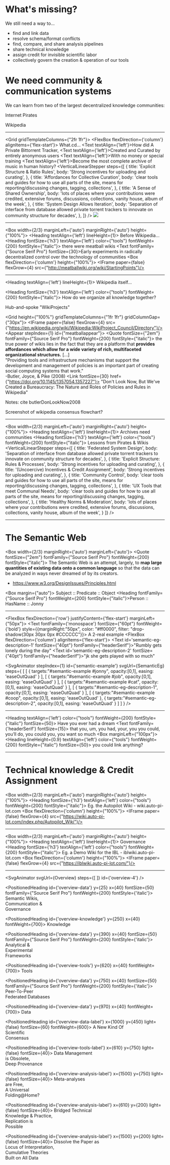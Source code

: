 
# What's missing?

We still need a way to...
* find and link data
* resolve schema/format conflicts
* find, compare, and share analysis pipelines
* share technical knowledge
* assign credit for invisible scientific labor
* collectively govern the creation & operation of our tools

# We need community & communication systems

We can learn from two of the largest decentralized knowledge communities:

Internet Pirates

Wikipedia


---

<Grid gridTemplateColumns={"2fr 1fr"}>
  <FlexBox flexDirection={'column'} alignItems={'flex-start'}>
    <Heading>What.cd</Heading>...
    <Text textAlign={'left'}>How did A Private Bittorrent Tracker,</Text>
    <Text textAlign={'left'}>Created and Curated by entirely anonymous users</Text>
    <Text textAlign={'left'}>With no money or special training</Text>
    <Text textAlign={'left'}>Become the most complete archive of music in human history?</Text>
    <VerticalLinearStepper
        steps={[
          {
            title: 'Explicit Structure & Ratio Rules',
            body: 'Strong incentives for uploading and curating',
          },
          {
            title: 'Affordances for Collective Curation',
            body: 'clear tools and guides for how to use all parts of the site, means for reporting/discussing changes, tagging, collections',
          },
          {
            title: 'A Sense of Shared Ownership',
            body: 'lots of places where your contributions were credited, extensive forums, discussions, collections, vanity house, album of the week',
          },
          {
            title: 'System Design Allows Iteration',
            body: 'Separation of interface from database allowed private torrent trackers to innovate on community structure for decades',
          },
        ]}
    />
  </FlexBox>
  <FlexBox>
  <Image src={WhatKanye}/>
  </FlexBox>
</Grid>

---

<Box width={2/3} marginLeft={'auto'} marginRight={'auto'} height={"100%"}>
  <Heading textAlign={'left'} lineHeight={1}>
    Before Wikipedia...
  </Heading>
    <Heading fontSize={'h3'} textAlign={'left'} color={"tools"} fontWeight={200} fontStyle={"italic"}>
      there were meatball wikis
    </Heading>
  <Text fontFamily={"Source Serif Pro"} fontSize={30}>Early experiments in radically decentralized control over the technology of communities</Text>
  <Box flexDirection={'column'} height={"100%"}>
    <IFrame paper={false} flexGrow={4} src={"http://meatballwiki.org/wiki/StartingPoints"}/>
  </Box>
</Box>

---

<Heading textAlign={'left'} lineHeight={1}>
Wikipedia itself...
</Heading>

<Heading fontSize={'h3'} textAlign={'left'} color={"tools"} fontWeight={200} fontStyle={"italic"}>
How do we organize all knowledge together?
</Heading>

<Text>Hub-and-spoke "WikiProjects"</Text>

<Grid height={"100%"} gridTemplateColumns={"1fr 1fr"} gridColumnGap={"30px"}>
    <IFrame paper={false} flexGrow={4} src={"https://en.wikipedia.org/wiki/Wikipedia:WikiProject_Council/Directory"}/>
    <Appear stepIndex={1} id={"meatballappear"}>
      <Quote fontSize={"2em"} fontFamily={"Source Serif Pro"} fontWeight={200} fontStyle={"italic"}>
        the true power of wikis lies in the fact that they are a platform that <strong style={{fontWeight:700}}>provides affordances
        which allow for a wide variety of rich, multifaceted organizational structures.</strong> [...]<br/>
        "Providing tools and infrastructure mechanisms that support
        the development and management of policies
        is an important part of creating social computing systems
        that work."<br/>
      </Quote>
      <Text fontSize={30}>-Butler, Joyce, & Pike (2008)
        <Link fontSize={30} href={"https://doi.org/10.1145/1357054.1357227"}>
          "Don't Look Now, But We've Created a Bureaucracy: The Nature and Roles of Policies and Rules in Wikipedia"</Link></Text>
      </Appear>
</Grid>


Notes: cite butlerDonLookNow2008

Screenshot of wikipedia consensus flowchart?

---

<Box width={2/3} marginLeft={'auto'} marginRight={'auto'} height={"100%"}>
  <Heading textAlign={'left'} lineHeight={1}>
    Archives need communities
  </Heading>
  <Heading fontSize={'h3'} textAlign={'left'} color={"tools"} fontWeight={200} fontStyle={"italic"}>
    Lessons from Pirates & Wikis
  </Heading>
  <VerticalLinearStepper
      steps={[
        {
          title: 'Federated System Design',
          body: 'Separation of interface from database allowed private torrent trackers to innovate on community structure for decades',
        },
        {
          title: 'Explicit Structure: Rules & Processes',
          body: 'Strong incentives for uploading and curating',
        },
        {
          title: '(Uncoercive) Incentives & Credit Assignment',
          body: 'Strong incentives for uploading and curating',
        },
        {
          title: 'Community Control',
          body: 'clear tools and guides for how to use all parts of the site, means for reporting/discussing changes, tagging, collections',
        },
        {
          title: 'UX Tools that meet Communal Needs',
          body: 'clear tools and guides for how to use all parts of the site, means for reporting/discussing changes, tagging, collections',
        },
        {
          title: 'Healthy Norms & Moderation',
          body: 'lots of places where your contributions were credited, extensive forums, discussions, collections, vanity house, album of the week',
        }
      ]}
  />
</Box>





---

# The Semantic Web

<Box width={2/3} marginRight={'auto'} marginLeft={'auto'}>
<Quote  fontSize={"2em"} fontFamily={"Source Serif Pro"} fontWeight={200} fontStyle={"italic"}>
  The Semantic Web is an attempt, largely, to <strong style={{fontWeight:700}}>map large quantities of
existing data onto a common language</strong> so that the data can be analyzed
in ways never dreamed of by its creators.<br/>
- https://www.w3.org/DesignIssues/Principles.html
</Quote>
</Box>

<Box margin={"auto"}>
<Heading>Subject :: Predicate :: Object</Heading>
<Heading fontFamily={"Source Serif Pro"} fontWeight={200} fontStyle={"italic"}>Person :: HasName :: Jonny</Heading>
</Box>

---

<FlexBox flexDirection={'row'} justifyContent={'flex-start'} marginLeft={"50px"}>
<Text fontFamily={'monospace'} fontSize={"60pt"} fontWeight={'bold'} style={{marginRight:"50px", color: "#ff0000", filter: "drop-shadow(30px 30px 0px #CCCCCC"}}>
  A 2-real example
</Text>
  <FlexBox flexDirection={'column'} alignItems={'flex-start'}>
<Text id='semantic-eg-description-1'  fontSize={"40pt"} fontFamily={"headerSerif"}>"Rumbly gets lonely during the day"</Text>
<Text id='semantic-eg-description-2'  fontSize={"40pt"} fontFamily={"headerSerif"}>"jk she gets played with so much"</Text>
  </FlexBox>
</FlexBox>

<SvgAnimator
  stepIndex={1}
  id={'semantic-example'}
  svgUrl={SemanticEg}
  steps={
      [
          [
            {
              targets:"#semantic-example #jonny",
              opacity:[0,1],
              easing: 'easeOutQuad'
            }
          ],
        [
          {
            targets:"#semantic-example #job",
            opacity:[0,1],
            easing: 'easeOutQuad'
          }
        ],
        [
          {
            targets:"#semantic-example #cat",
            opacity:[0,1],
            easing: 'easeOutQuad'
          }
        ],
        [
          {
            targets:"#semantic-eg-description-1",
            opacity:[0,1],
            easing: 'easeOutQuad'
          }
        ],
        [
          {
            targets:"#semantic-example #coop",
            opacity:[0,1],
            easing: 'easeOutQuad'
          },
          {
            targets:"#semantic-eg-description-2",
            opacity:[0,1],
            easing: 'easeOutQuad'
          }
        ]
      ]
  }
/>

---

<Heading textAlign={'left'} color={"tools"} fontWeight={200} fontStyle={"italic"} fontSize={50}>
  Have you ever had a dream
</Heading>
<Text fontFamily={'headerSerif'} fontSize={15}>
that you, um, you had, your, you you could, you’ll do, you could you, you want so much
</Text>
<Box marginLeft={"100px"}>
  <Heading lineHeight={0.9} textAlign={'left'} color={"tools"} fontWeight={200} fontStyle={"italic"} fontSize={50}>
  you could link anything?
</Heading>
</Box>

<SchemaContainer>
  <SchemaTree x={120} y={400} width={166*3} height={500} fillDark={"#2f0987"} fillLight={"#784ed2"} srcJson={DataFormat}/>
  <SchemaTree x={120} y={700} width={166*3} height={500} fillDark={"#2f0987"} fillLight={"#784ed2"} srcJson={DataExtension}/>
  <SchemaTree x={600} y={850} width={166*4} height={500} fillDark={"#CF005D"} fillLight={"#ef59a4"} srcJson={Tool}/>
  <SchemaTree x={600} y={250} width={166*4} height={500} fillDark={"#CF005D"} fillLight={"#ef59a4"} srcJson={Analysis1}/>
  <SchemaTree x={600} y={200} width={166*1.6} height={500} fillDark={"#CF005D"} fillLight={"#ef59a4"} srcJson={Analysis2}/>
  <SchemaTree x={1100} y={500} width={166*4.5} height={500} fillDark={"#2a66c3"} fillLight={"#45B6D9"} srcJson={WikiHardware}/>
  <SchemaTree x={1300} y={100} width={166*3} height={500} fillDark={"#2a66c3"} fillLight={"#45B6D9"} srcJson={WikiTheory}/>
</SchemaContainer>

---

# Technical knowledge & Credit Assignment

<Box width={2/3} marginLeft={'auto'} marginRight={'auto'} height={"100%"}>
  <Heading fontSize={'h3'} textAlign={'left'} color={"tools"} fontWeight={200} fontStyle={"italic"}>
    Eg. the Autopilot Wiki - wiki.auto-pi-lot.com
  </Heading>
  <Box flexDirection={'column'} height={"100%"}>
    <IFrame paper={false} flexGrow={4} src={"https://wiki.auto-pi-lot.com/index.php/Autopilot_Wiki"}/>
  </Box>
</Box>

---

<Box width={2/3} marginLeft={'auto'} marginRight={'auto'} height={"100%"}>
  <Heading textAlign={'left'} lineHeight={1}>
    Governance
  </Heading>
  <Heading fontSize={'h3'} textAlign={'left'} color={"tools"} fontWeight={200} fontStyle={"italic"}>
    Eg. a Demo Wiki for the IBL - iblwiki.auto-pi-lot.com
  </Heading>
  <Box flexDirection={'column'} height={"100%"}>
    <IFrame paper={false} flexGrow={4} src={"https://iblwiki.auto-pi-lot.com/"}/>
  </Box>
</Box>


---


<SvgAnimator
    svgUrl={Overview}
    steps={[
    ]}
    id={'overview-4'}
/>


<PositionedHeading
    id={'overview-data'} y={25} x={40} fontSize={50} fontFamily={"Source Serif Pro"} fontWeight={200} fontStyle={'italic'}>
  Semantic Wikis, <br/> Communication & <br/> Governance
</PositionedHeading>

<PositionedHeading id={'overview-knowledge'} y={250} x={40} fontWeight={700}>
  Knowledge
</PositionedHeading>

<PositionedHeading id={'overview-data'} y={390} x={40} fontSize={50} fontFamily={"Source Serif Pro"} fontWeight={200} fontStyle={'italic'}>
  Analytical & <br/> Experimental <br/> Frameworks
</PositionedHeading>


<PositionedHeading id={'overview-tools'} y={620} x={40} fontWeight={700}>
  Tools
</PositionedHeading>

<PositionedHeading id={'overview-data'} y={750} x={40} fontSize={50} fontFamily={"Source Serif Pro"} fontWeight={200} fontStyle={'italic'}>
  Peer-To-Peer<br/>Federated Databases
</PositionedHeading>

<PositionedHeading id={'overview-data'} y={970} x={40} fontWeight={700}>
  Data
</PositionedHeading>

<PositionedHeading id={'overview-data-label'} x={1000} y={450} light={false} fontSize={60} fontWeight={600}>
  A New Kind Of <br/>Scientific<br/> Consensus
</PositionedHeading>

<PositionedHeading id={'overview-tools-label'} x={610} y={750} light={false} fontSize={40}>
  Data Management <br/>is Obsolete,<br/>
  Deep Provenance
</PositionedHeading>

<PositionedHeading id={'overview-analysis-label'} x={1500} y={750} light={false} fontSize={40}>
  Meta-analyses<br/>are Free,<br/>
  A Universal <br/>Folding@Home?
</PositionedHeading>

<PositionedHeading id={'overview-analysis-label'} x={610} y={200} light={false} fontSize={40}>
  Bridged Technical<br/>Knowledge & Practice,<br/>
  Replication is<br/>Possible
</PositionedHeading>

<PositionedHeading id={'overview-analysis-label'} x={1500} y={200} light={false} fontSize={40}>
  Dissolve the Paper as <br/>Locus of Interpretation,<br/>
  Cumulative Theories<br/>Built on All Data
</PositionedHeading>




